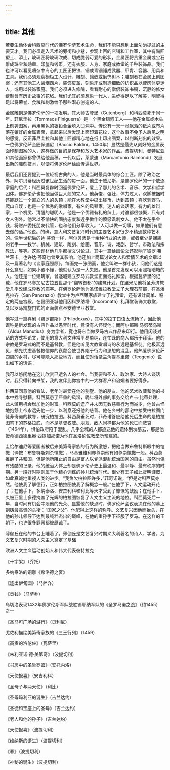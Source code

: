 ```yaml
---
---
---
```

title: 其他
---




若要生动体会科西莫时代的佛罗伦萨艺术生命，我们不能只想到上面匆匆提过的主要天才。我们必须走入艺术的旁街和小巷，参观上百的店铺和工作室，其中有陶匠塑土、添土，玻璃匠将玻璃吹成、切成脆弱可爱的形状，金属匠将贵重金属或宝石雕成珠宝和勋章、印玺和钱币，还有衣服、人身、家庭或教堂的千种装饰品。我们也许可以看见嘈杂中专心的工匠正把铁、铜或青铜锤成武器、甲胄、容器、用具和工具。我们必须观察橱柜工人设计、雕刻、镶嵌或磨饰树木；雕刻者在金属上刻图案；还有其他工人凿烟囱片，装饰皮革，刻象牙或制造细致的纺织品以使肉体更迷人，或用以装饰家庭。我们必须进入修院，看看耐心的僧侣装饰书稿，沉静的修女缝制含有历史故事的花毡。我们尤其必须想象一代人，进步得足以了解美，明智得足以将荣誉、食粮和刺激给予那些潜心创造的人。

金属雕刻是佛罗伦萨的一项发明。其大师古登堡（Gutenberg）和科西莫死于同一年。菲尼圭拉（Tommaos Finiguerra）是一个黑金镶嵌工人——他在金属或木头上刻铸图案，再用黑色的银铅合金填入凹洞中。传说有一天一张飘落的纸片或布片落在镶好的金属表面，拿起来以后发现上面印着花纹，这个故事不免予人后见之明的感觉。反正菲尼圭拉和其他工匠都精心地在纸上印出图案，以判断刻出的效果。一位佛罗伦萨金匠保迪尼（Baccio Baldini，1450年）显然是最先从刻好的金属表面印制图案的人，这样做的目的是保存和放大艺术家的作品。波提切利、曼特尼亚和其他画家都曾供给他画稿。一代以后，莱蒙迪（Marcantonio Raimondi）发展出新的雕刻技术，以便将佛罗伦萨绘画传遍世界。

最后我们还要提到一位轻视古典的人，他是当时最具体的综合工匠。除了政治之外，阿尔贝蒂经历过该世纪生活的每一面。他生于威尼斯，是佛罗伦萨的一个放逐家庭的后代：科西莫复辟时回返佛罗伦萨，爱上了那儿的艺术、音乐、文学和哲学团体。佛罗伦萨也把他当做巨人般的完人。他英俊、强壮，体力过人，双脚被捆时还能跃过一个直立的人的头顶；能在大教堂中掷出钱币，达到圆顶；喜欢驯野马、爬山自娱；也是一个优秀的歌唱家，有名的风琴家，迷人的谈话家，有力的雄辩家，一个机灵、清醒的聪明人。他是一个优雅有礼的绅士，对谁都很慷慨，只有对女人例外。他常以不愉快的固执态度和近乎做作的愤怒讽刺女人。他不太在乎金钱，将财产委托朋友代管，也和他们分享收入。“人可以做一切事，如果他们有意去做的话。”他说。的确，意大利文艺复兴时代的主要艺术家很少不精通数种艺术的。像半世纪后的达·芬奇一样，阿尔贝蒂是十余种行业的大师，或者至少是娴熟的老手——数学、机械、建筑、雕刻、绘画、音乐、诗、戏剧、哲学、市政法和宗教法，等等。这些题材他几乎都撰文讨论过，其中一篇绘画论文还影响了彼罗·弗兰茨卡。也许达·芬奇也曾受其影响。他还加上两篇讨论女人和爱情艺术的文章以及一篇著名的《谈家庭照顾》。每画完一张图画，他会叫进一群小孩，问他们这是什么意思，如果小孩不懂，他就认为是一大失败。他是首先发现可以用照相暗箱的人。他还是一位建筑家，曾逐城建立罗马式教堂正面或礼拜堂。根据瓦萨里的记载，他在罗马参加尼古拉五世那个“翻转首都”的建筑计划。在里米尼他将圣芳济教堂几乎改建成异教的庙宇。在佛罗伦萨他为圣诺维拉教堂立了大理石前部，在圣潘克拉齐（San Pancrazio）教堂中为卢西莱家族建立了礼拜堂，还有设计简单、稳定的两座宫殿。在曼图亚城他用因科罗纳塔（Incoronata）礼拜堂装饰大教堂，又以罗马凯旋门式的正面装点圣安德里亚教堂。

他写过一篇喜剧《费罗都斯》（Philodoxus），其中的拉丁口语太流畅了，因此他谎称是新发现的古典作品以愚弄时代，竟没有人怀疑他；而阿尔都斯·马努蒂乌斯（Aldus Manutius）身为学者，竟也将它当做罗马古典作品来印行。他用闲谈对话的方式写论文，使用的意大利文非常平易单纯，连忙碌的商人都乐于拜读。他的宗教是罗马式的而不是基督教，但是他听见大教堂唱诗的永远是基督徒。他极富远见，预先忧虑基督教信仰的衰颓会使世界陷于行为和思想的混乱。他热爱佛罗伦萨四周的乡村，尽可能隐入那些地方，而且使对话录主角提基里诺（Teogenio）说出如下的话语：

我可以悠闲地在这儿欣赏已逝名人的社会。当我要和圣人、政治家、大诗人谈话时，我只得转向书架，我的友伴比你宫中的一大群客户和谄媚者要好得多。



科西莫同意他的看法，老年时最爱在他的别墅、他的朋友、他的艺术收藏和他的书本中找寻慰藉。科西莫患了严重的风湿，晚年将外部的事务交给卢卡·比蒂处理，此人滥用机会增加他的财富。科西莫的遗产并未因无数慈善行为而减少，他曾古怪地抱怨上帝永远先他一步，以利息还报他的慈善。他在乡村的邸宅中接受柏拉图门徒菲奇诺的教导，研究柏拉图。科西莫垂死时，菲奇诺答应给他死后生命的是柏拉图笔下的苏格拉底，而不是基督权威。朋友、敌人同样都为他的死亡而悲哀（1464年），惧怕政府陷于混乱。几乎全城的人都追送他的遗体到坟墓去，那是他授命德西德里奥·西提加那诺为他在圣洛伦佐教堂所预建的。

圭恰尔迪尼等爱国者被后来美第奇家族的行为所激怒，把他当做布鲁特斯眼中的恺撒（译按：布鲁特斯刺杀恺撒），马基雅维利却尊崇他有如尊崇恺撒一般。科西莫推翻了共和国，但是他所阻止的自由是富人以党派混乱统治国家的自由。虽然也偶有残酷的记录，他的统治大体上却是佛罗伦萨史上最温和、最平静、最有秩序的时期。另一段好时期则属于他精心训练的孙儿统治时代。很少有王子如此贤明慷慨，如此真诚地重视人类的进步。“我负欠柏拉图许多，”菲奇诺说，“但是对科西莫亦然。他使我了解德行，正如柏拉图使我了解概念一般。”在他手下，人文运动开花了；在他手下，多纳泰洛、安杰利科和利比等天才受到了慷慨的鼓励；在他手下，久被亚里士多德掩盖了光辉的柏拉图恢复了人文主义主流的地位。科西莫死后一年，当时间有机会冲淡他的光荣、显露他的缺点时，佛罗伦萨会议表决在他的墓上刻铸最高贵的头衔：“国家之父”。他配得上这样的称呼。文艺复兴因他而抬头，在他的孙儿领导下达到最纯粹杰出的巅峰，在他的重孙手下征服了罗马。在这样的王朝下，也许很多罪恶都被原谅了。



薄伽丘在他的书台上睡着了。薄伽丘是文艺复兴时期义大利著名的诗人、学者，为文艺复兴时期的人文主义奠定了基础



欧洲人文主义运动创始人和伟大代表彼特拉克



《十字架》（乔托）



多纳泰洛的铜雕《希洛德之宴》



《逐出伊甸园》（马萨乔）



《贡钱》（马萨乔）



乌切洛表现1432年佛罗伦斯军队战胜锡耶纳军队的《圣罗马诺之战》（约1455）之一



《圣马可广场的游行》（贝利尼）



戈佐利描绘美第奇家族的《三王行列》（1459）



《高贵的洛伦佐》（瓦萨里）



《朱利亚诺·德·美第奇》（波提切利）



《书房中的圣哲罗姆》（安托内洛）



《天使报喜》（安吉利科）



《圣母子与两天使》（利比）



《圣母玛利亚的诞生》（吉兰达约）



《圣徒和宝座上的圣母》（吉兰达约）



《老人和他的孙子》（吉兰达约）



《天使报喜》（波提切利）



《维纳斯的诞生》（波提切利）



《春》（波提切利）



《神秘的诞生》（波提切利）